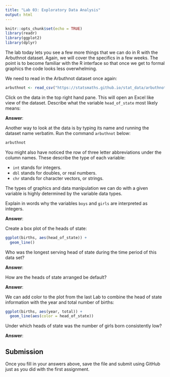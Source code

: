 ```yaml
---
title: "Lab 03: Exploratory Data Analysis"
output: html
---
```


```r
knitr::opts_chunk$set(echo = TRUE)
library(readr)
library(ggplot2)
library(dplyr)
```

The lab today lets you see a few more things that we can do in R with the
Arbuthnot dataset. Again, we will cover the specifics in a few weeks. The
point is to become familiar with the R interface so that once we get to
formal graphics the code looks less overwhelming.

We need to read in the Arbuthnot dataset once again:

```r
arbuthnot <- read_csv("https://statsmaths.github.io/stat_data/arbuthnot.csv")
```

Click on the data in the top right hand pane. This will open an Excel
like view of the dataset. Describe what the variable `head_of_state` most
likely means:

**Answer**:

Another way to look at the data is by typing its name and running the
dataset name verbatim. Run the command `arbuthnot` below:

```r
arbuthnot
```

You might also have noticed the row of three letter abbreviations under
the column names. These describe the type of each variable:

- `int` stands for integers.
- `dbl` stands for doubles, or real numbers.
- `chr` stands for character vectors, or strings.

The types of graphics and data manipulation we can do with a given
variable is highly determined by the variable data types.

Explain in words why the variables `boys` and `girls` are interpreted as
integers.

**Answer**:

Create a box plot of the heads of state:

```r
ggplot(births, aes(head_of_state)) +
  geom_line()
```

Who was the longest serving head of state during the time period of this
data set?

**Answer**:

How are the heads of state arranged be default?

**Answer**:

We can add color to the plot from the last Lab to combine the head of state
information with the year and total number of births: 

```r
ggplot(births, aes(year, total)) +
  geom_line(aes(color = head_of_state))
```

Under which heads of state was the number of girls born consistently low?

**Answer**:

## Submission

Once you fill in your answers above, save the file and submit using GitHub just
as you did with the first assignment.
